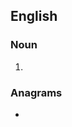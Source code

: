 {{also|airlanes}}
==English==

===Noun===
{{head|en|noun form}}

# {{plural of|air lane|lang=en}}

===Anagrams===
* {{anagrams|en|a=aaeilnrs|Raelians|Raëlians|lanaries}}